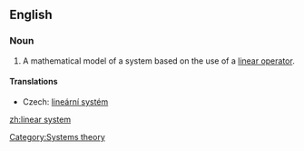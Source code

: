 ==English==
{{wikipedia}}
===Noun===
{{en-noun|sg=[[linear]] [[system]]}}

# A mathematical model of a system based on the use of a [[linear operator]].

====Translations====
{{trans-top|mathematical model of a system}}
* Czech: [[lineární systém]] {{m}}
{{trans-mid}}
{{trans-bottom}}

[[Category:Systems theory]]

[[zh:linear system]]